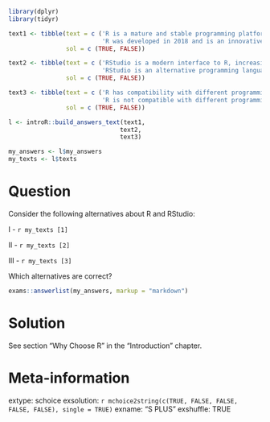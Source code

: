 ```r
library(dplyr)
library(tidyr)

text1 <- tibble(text = c ('R is a mature and stable programming platform;',
                          'R was developed in 2018 and is an innovative and unstable project;'),
                sol = c (TRUE, FALSE))

text2 <- tibble(text = c ('RStudio is a modern interface to R, increasing productivity;',
                          'RStudio is an alternative programming language to R;'),
                sol = c (TRUE, FALSE))

text3 <- tibble(text = c ('R has compatibility with different programming languages;',
                          'R is not compatible with different programming languages;'),
                sol = c (TRUE, FALSE))

l <- introR::build_answers_text(text1,
                               text2,
                               text3)

my_answers <- l$my_answers
my_texts <- l$texts
```

Question
========

Consider the following alternatives about R and RStudio:

I - `r my_texts [1]`

II - `r my_texts [2]`

III - `r my_texts [3]`

Which alternatives are correct?

```r
exams::answerlist(my_answers, markup = "markdown")
```

Solution
================

See section "Why Choose R" in the "Introduction" chapter.

Meta-information
================
extype: schoice
exsolution: `r mchoice2string(c(TRUE, FALSE, FALSE, FALSE, FALSE), single = TRUE)`
exname: "S PLUS"
exshuffle: TRUE


